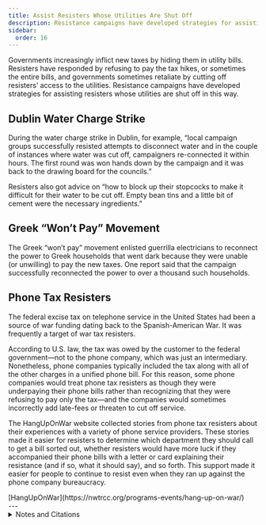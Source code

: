 ```yaml
---
title: Assist Resisters Whose Utilities Are Shut Off
description: Resistance campaigns have developed strategies for assisting resisters whose utilities are shut off.
sidebar:
  order: 16
---
```


Governments increasingly inflict new taxes by hiding them in utility bills.
Resisters have responded by refusing to pay the tax hikes, or sometimes the entire bills, and governments sometimes retaliate by cutting off resisters’ access to the utilities.
Resistance campaigns have developed strategies for assisting resisters whose utilities are shut off in this way.

## <Badge text="Example" size="medium" /> Dublin Water Charge Strike

During the water charge strike in Dublin, for example, “local campaign groups successfully resisted attempts to disconnect water and in the couple of instances where water was cut off, campaigners re-connected it within hours.
The first round was won hands down by the campaign and it was back to the drawing board for the councils.”

Resisters also got advice on “how to block up their stopcocks to make it difficult for their water to be cut off.
Empty bean tins and a little bit of cement were the necessary ingredients.”

<YouTube id="2PTIV2GNF-g" title="Water Meter Sabotage - A Step-by-Step Guide From Éirígí" />

## <Badge text="Example" size="medium" /> Greek “Won’t Pay” Movement

The Greek “won’t pay” movement enlisted guerrilla electricians to reconnect the power to Greek households that went dark because they were unable (or unwilling) to pay the new taxes.
One report said that the campaign successfully reconnected the power to over a thousand such households.

<YouTube id="2tpre4Y015Y" params="start=217" />

## <Badge text="Example" size="medium" /> Phone Tax Resisters

The federal excise tax on telephone service in the United States had been a source of war funding dating back to the Spanish-American War.
It was frequently a target of war tax resisters.

According to U.S. law, the tax was owed by the customer to the federal government—not to the phone company, which was just an intermediary.
Nonetheless, phone companies typically included the tax along with all of the other charges in a unified phone bill.
For this reason, some phone companies would treat phone tax resisters as though they were underpaying their phone bills rather than recognizing that they were refusing to pay only the tax—and the companies would sometimes incorrectly add late-fees or threaten to cut off service.

The HangUpOnWar website collected stories from phone tax resisters about their experiences with a variety of phone service providers.
These stories made it easier for resisters to determine which department they should call to get a bill sorted out, whether resisters would have more luck if they accompanied their phone bills with a letter or card explaining their resistance (and if so, what it should say), and so forth.
This support made it easier for people to continue to resist even when they ran up against the phone company bureaucracy.

<Aside type="tip" title="Links">
[HangUpOnWar](https://nwtrcc.org/programs-events/hang-up-on-war/)
</Aside>

<Aside type="wikipedia" title="Wikipedia">
  <WikipediaBadge title="I Don’t Pay Movement" url="https://en.wikipedia.org/wiki/I_Don%27t_Pay_Movement" />
  <WikipediaBadge title="Federal telephone excise tax" />
</Aside>
---

<details>
<summary>Notes and Citations</summary>

* Kerr, Gregor [“Lessons from beating the water charges in the 1990s”](https://www.struggle.ws/exwsm/c/lessons-beating-water-charges-dublin-1990s.html) <i>Workers Solidarity Movement</i> website, 2 October 2006
* Karathanou, Helen [“Το Κίνημα Δεν Πληρώνω επανασυνδέει κομμένες παροχές ρεύματος”](https://www.protothema.gr/greece/article/236302/to-kinhma-den-plhrono-epanasyndeei-kommenes-paroxes-reymatos/) <i>To Proto Thema</i> 14 November 2012
* Staley, Oliver “Unemployed Greeks Reconnect as Underground Electricians Defy Law” <i>Bloomberg</i> 4 December 2013

</details>
